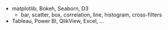 
- matplotlib, Bokeh, Seaborn, D3
  - bar, scatter, box, correlation, line, histogram, cross-filters
- Tableau, Power BI, QlikView, Excel, ...
